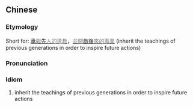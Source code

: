 {{also|承先启后}}
==Chinese==
{{zh-forms|s=承先启后}}

===Etymology===
Short for: [[承繼|承<font color="gray">繼</font>]][[先人|先<font color="gray">人</font>]][[的|<font color="gray">的</font>]][[遺教|<font color="gray">遺教</font>]]，[[並|<font color="gray">並</font>]][[開啟|<font color="gray">開</font>啟]][[後來|後<font color="gray">來</font>]][[的|<font color="gray">的</font>]][[事業|<font color="gray">事業</font>]] (inherit the teachings of previous generations in order to inspire future actions)

===Pronunciation===
{{zh-pron
|m=chéng xiān qǐ hòu
|cat=id
}}

===Idiom===
{{zh-idiom}}

# inherit the teachings of previous generations in order to inspire future actions